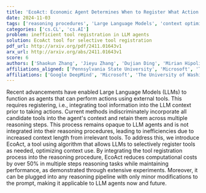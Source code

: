 ```yaml
---
title: 'EcoAct: Economic Agent Determines When to Register What Action'
date: 2024-11-03
tags: ['reasoning procedures', 'Large Language Models', 'context optimization', 'agents', 'computational efficiency', 'tool registration']
categories: ['cs.CL', 'cs.AI']
problem: inefficient tool registration in LLM agents
solution: EcoAct tool for selective tool registration
pdf_url: http://arxiv.org/pdf/2411.01643v1
arx_url: http://arxiv.org/abs/2411.01643v1
score: 6
authors: ['Shaokun Zhang', 'Jieyu Zhang', 'Dujian Ding', 'Mirian Hipolito Garcia', 'Ankur Mallick', 'Daniel Madrigal', 'Menglin Xia', 'Victor Rühle', 'Qingyun Wu', 'Chi Wang']
affiliations_aligned: ['Pennsylvania State University', 'Microsoft', 'The University of Washington', 'Microsoft', 'Microsoft', 'Microsoft', 'Microsoft', 'Microsoft', 'Pennsylvania State University', 'Google DeepMind']
affiliations: ['Google DeepMind', 'Microsoft', 'The University of Washington', 'Pennsylvania State University']
---
```



Recent advancements have enabled Large Language Models (LLMs) to function as agents that can perform actions using external tools. This requires registering, i.e., integrating tool information into the LLM context prior to taking actions. Current methods indiscriminately incorporate all candidate tools into the agent's context and retain them across multiple reasoning steps. This process remains opaque to LLM agents and is not integrated into their reasoning procedures, leading to inefficiencies due to increased context length from irrelevant tools. To address this, we introduce EcoAct, a tool using algorithm that allows LLMs to selectively register tools as needed, optimizing context use. By integrating the tool registration process into the reasoning procedure, EcoAct reduces computational costs by over 50% in multiple steps reasoning tasks while maintaining performance, as demonstrated through extensive experiments. Moreover, it can be plugged into any reasoning pipeline with only minor modifications to the prompt, making it applicable to LLM agents now and future.